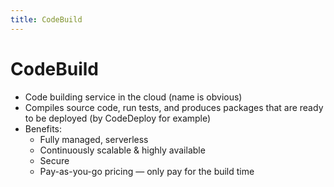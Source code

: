 ```yaml
---
title: CodeBuild
---
```

# CodeBuild
- Code building service in the cloud (name is obvious)
- Compiles source code, run tests, and produces packages that are ready to be deployed (by CodeDeploy for example)
- Benefits:
    - Fully managed, serverless
    - Continuously scalable & highly available
    - Secure
    - Pay-as-you-go pricing — only pay for the build time